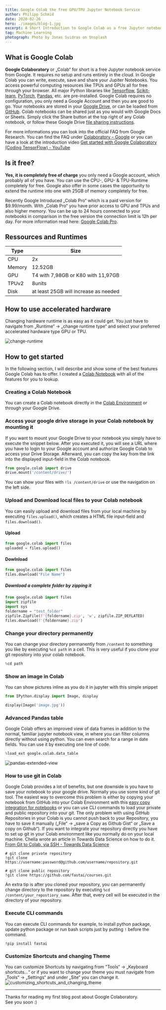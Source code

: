 ```yaml
---
title: Google Colab the free GPU/TPU Jupyter Notebook Service
author: Philipp Schmid
date: 2020-02-26
hero: ./images/blog-1.jpg
excerpt: A Short Introduction to Google Colab as a free Jupyter notebook service from Google. Learn how to use Accelerated Hardware like GPUs and TPUs to run your Machine learning completely for free in the cloud.
tag: Machine Learning
photograph: Photo by Jonas Svidras on Unsplash
---
```

## What is Google Colab
**Google Colaboratory** or „Colab“ for short is a free Jupyter notebook service from Google. It requires no setup and runs entirely in the cloud. In Google Colab you can write, execute, save and share your Jupiter Notebooks. You access powerful computing resources like TPUs and GPUs all for free through your browser. 
All major Python libraries like [Tensorflow](https://www.tensorflow.org/),  [Scikit-learn](https://scikit-learn.org/), [PyTorch](https://pytorch.org/),  [Pandas](https://pandas.pydata.org/),  etc. are pre-installed. Google Colab requires no configuration, you only need a Google Account and then you are good to go. Your notebooks are
stored in your  [Google Drive](https://drive.google.com/), or can be loaded from  [GitHub](https://github.com/).  Colab notebooks can be shared just as you would with Google Docs or Sheets. Simply click the Share button at the top right of any Colab notebook, or follow these Google Drive  [file sharing instructions](https://support.google.com/drive/answer/2494822?co=GENIE.Platform%3DDesktop&hl=en).

For more informations you can look into the official FAQ from Google Research. You can find the FAQ under [Colaboratory – Google](https://research.google.com/colaboratory/faq.html) or you can have a look at the introduction video [Get started with Google Colaboratory (Coding TensorFlow) - YouTube](https://www.youtube.com/watch?v=inN8seMm7UI)

## Is it free? 
**Yes, it is completely free of charge** you only need a Google account, which probably all of you have. You can use the CPU-, GPU- & TPU-Runtime completely for free. Google also offer in some cases the opportunity to extend the runtime into one with 25GB of memory completely for free. 

Recently Google Introduced „Colab Pro“ which is a paid version for $9.99/month. With „Colab Pro“ you have prior access to GPU and TPUs and also higher memory. You can be up to 24 hours connected to your notebooks in comparison in the free version the connection limit is 12h per day. For more information read here: [Google Colab Pro](https://colab.research.google.com/signup?utm_source=faq&utm_medium=link&utm_campaign=why_arent_resources_guaranteed).

## Ressources and Runtimes
| Type   	| Size                                 	|
|--------	|--------------------------------------	|
| CPU    	| 2x                                   	|
| Memory 	| 12.52GB                              	|
| GPU    	| T4 with 7,98GB or K80 with 11,97GB  	|
| TPUv2  	| 8units                               	|
| Disk   	| at least 25GB will increase as needed 	|

## How to use accelerated hardware
Changing hardware runtime is as easy as it could get. You just have to navigate from „Runtime“ -> „change runtime type“ and select your preferred accelerated hardware type GPU or TPU. 

![change-runtime](./images/change-runtime.gif)

## How to get started
In the following section, I will describe and show some of the best features Google Colab has to offer. I created a [Colab Notebook](https://colab.research.google.com/) with all of the features for you to lookup.
### Creating a Colab Notebook 
You can create a Colab notebook directly in the [Colab Environment](https://colab.research.google.com/) or through your Google Drive. 
### Access your google drive storage in your Colab notebook by mounting it
If you want to mount your Google Drive to your notebook you simply have to execute the snippet below. After you executed it, you will see a URL where you have to login to your Google account and authorize Google Colab to access your Drive Storage. Afterward, you can copy the key from the link into the displayed input-field in the Colab notebook. 

```python
from google.colab import drive
drive.mount('/content/drive/')
```
You can show your files with `!ls /content/drive` or use the navigation on the left side.

### Upload and Download local files to your Colab notebook
You can easily upload and download files from your local machine by executing `files.upload()`, which creates a HTML file input-field and `files.download()`.

#### Upload 
```python
from google.colab import files
uploaded = files.upload()
```
#### Dowlnload 
```python
from google.colab import files
files.download("File Name")
```
##### Download a complete folder by zipping it
```python
from google.colab import files
import zipfile
import sys
foldername = "test_folder"
zipfile.ZipFile(f'{foldername}.zip', 'w', zipfile.ZIP_DEFLATED)
files.download(f'{foldername}.zip')
```
### Change your directory permanently
You can change your directory permanently from `/content` to something you like by executing `%cd path` in a cell. This is very useful if you clone your git repository into your colab notebook.

```python
%cd path
```

### Show an image in Colab
You can show pictures inline as you do it in jupyter with this simple snippet

```python
from IPython.display import Image, display

display(Image('image.jpg'))
```
### Advanced Pandas table
Google Colab offers an improved view of data frames in addition to the normal, familiar jupyter notebook view, in where you can filter columns directly without using python. You can even search for a range in date fields. You can use it by executing one line of code.
```python
%load_ext google.colab.data_table
```
![pandas-extended-view](./images/pandas-extended-view.jpg)


### How to use git in Colab
Google Colab provides a lot of benefits, but one downside is you have to save your notebook to your google drive. Normally you use some kind of git tool. The easiest way to overcome this problem is either by copying your notebook from GitHub into your Colab Environment with this [easy copy integration for notebooks](https://colab.research.google.com/github/) or you can use CLI commands to load your private and public repository into your git. The only problem with using GitHub Repositories in your Colab is you cannot push back to your Repository, you have to save it manually („File“ -> „save a Copy as Github Gist“ or „Save a copy on Github“). If you want to integrate your repository directly you have to set up git in your Colab environment like you normally do on your local machine. Chella wrote an article in Towards Data Science on how to do it. [From Git to Colab, via SSH - Towards Data Science](https://towardsdatascience.com/using-git-with-colab-via-ssh-175e8f3751ec)
```
# git clone private repository 
!git clone https://username:password@github.com/username/repository.git

# git clone public repository 
!git clone https://github.com/fastai/courses.git
```

An extra tip is after you cloned your repository, you can permanently change directory to the repository by executing `%cd /content/your_repostiory_name`. After that, every cell will be executed in the directory of your repository.

### Execute CLI commands
You can execute CLI commands for example, to install python package, update python package or run bash scripts just by putting `!` before the command. 
```
!pip install fastai
```
### Customize Shortcuts and changing Theme
You can customize Shortcuts by navigating from "Tools“ -> „Keyboard shortcuts…“ or if you want to change your theme you must navigate from „Tools“ -> „Settings“ and under „Site“ you can change it.
![customizing_shortcuts_and_changing_theme](./images/customizing_shortcuts_and_changing_theme.gif)
 
---
Thanks for reading my first blog post about Google Colaboratory.   
See you soon :)